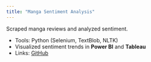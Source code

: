 ```yaml
---
title: "Manga Sentiment Analysis"
---
```


Scraped manga reviews and analyzed sentiment.

- Tools: Python (Selenium, TextBlob, NLTK)
- Visualized sentiment trends in **Power BI** and **Tableau**
- Links: [GitHub](https://github.com/krisauw)
